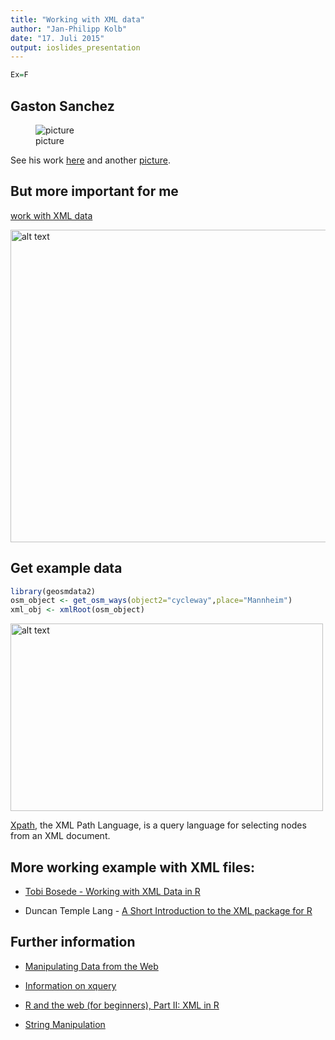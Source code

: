 ```yaml
---
title: "Working with XML data"
author: "Jan-Philipp Kolb"
date: "17. Juli 2015"
output: ioslides_presentation
---
```


```r
Ex=F
```

## Gaston Sanchez

![picture](http://gastonsanchez.com/images/blog/dataflow_page.jpg)

See his work [here](http://gastonsanchez.com/) and another [picture](https://images.duckduckgo.com/iu/?u=http%3A%2F%2Fsomelab.net%2Fwp-content%2Fuploads%2F2013%2F01%2FR_Dials.jpg&f=1).

## But more important for me

[work with XML data](http://gastonsanchez.com/work/webdata/getting_web_data_r4_parsing_xml_html.pdf)

<img src="https://raw.githubusercontent.com/Japhilko/GeoData/master/data/figure/GastonSanchez.PNG" alt="alt text" width="700x" height="500x">


## Get example data

```r
library(geosmdata2)
osm_object <- get_osm_ways(object2="cycleway",place="Mannheim")
xml_obj <- xmlRoot(osm_object)
```

<img src="http://www.msxfaq.de/code/xml01.gif" alt="alt text" width="500x" height="300x">

[Xpath](https://de.wikipedia.org/wiki/XPath), the XML Path Language, is a query language for selecting nodes from an XML document. 



## More working example with XML files:

- [Tobi Bosede - Working with XML Data in R](http://www.informit.com/articles/article.aspx?p=2215520)

- Duncan Temple Lang - [A Short Introduction to the XML package for R](http://www.omegahat.org/RSXML/shortIntro.pdf)


## Further information

- [Manipulating Data from the Web](http://www.di.fc.ul.pt/~jpn/r/web/index.html#parsing-xml)

- [Information on xquery](http://www.w3schools.com/xquery/)

- [R and the web (for beginners), Part II: XML in R](http://giventhedata.blogspot.de/2012/06/r-and-web-for-beginners-part-ii-xml-in.html)


- [String Manipulation](http://gastonsanchez.com/Handling_and_Processing_Strings_in_R.pdf)

